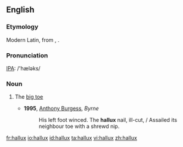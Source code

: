 ==English==
===Etymology===
Modern Latin, from {{etyl|la}} {{term|allus|lang=la}}, {{term|hallus|lang=la}}.

===Pronunciation===
[[IPA]]: /'hæləks/
{{rfc-auto}}

===Noun===
{{en-noun|halluces|pl2=halluxes}}

# {{anatomy}} The [[big toe]]
#*'''1995''', [[w:Anthony Burgess|Anthony Burgess]], ''Byrne''
#*:His left foot winced.  The '''hallux''' nail, ill-cut, / Assailed its neighbour toe with a shrewd nip.

[[fr:hallux]]
[[io:hallux]]
[[id:hallux]]
[[ta:hallux]]
[[vi:hallux]]
[[zh:hallux]]